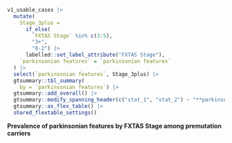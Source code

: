 ::: {#supptbl-stage-vs-pk-ft}

```r
v1_usable_cases |>
  mutate(
    Stage_3plus =
      if_else(
        `FXTAS Stage` %in% c(3:5),
        "3+",
        "0-2") |>
      labelled::set_label_attribute("FXTAS Stage"),
    `parkinsonian features` = `parkinsonian features`
  ) |>
  select(`parkinsonian features`, Stage_3plus) |>
  gtsummary::tbl_summary(
    by = `parkinsonian features`) |>
  gtsummary::add_overall() |>
  gtsummary::modify_spanning_header(c("stat_1", "stat_2") ~ "**parkinsonian features**") |> 
  gtsummary::as_flex_table() |> 
  shared_flextable_settings()

```

**Prevalence of parkinsonian features by FXTAS Stage among premutation carriers**

:::
